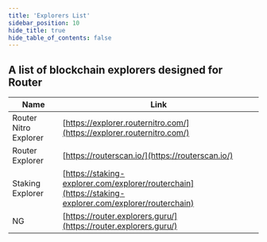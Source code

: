 ```yaml
---
title: 'Explorers List'
sidebar_position: 10
hide_title: true
hide_table_of_contents: false
---
```



<PageTitle iconUrl="img/router-icon.svg" title="Router Explorers List" />

## A list of blockchain explorers designed for Router

| Name             | Link |
| ---------------- | ---- |
| Router Nitro Explorer | [https://explorer.routernitro.com/](https://explorer.routernitro.com/) |
| Router Explorer | [https://routerscan.io/](https://routerscan.io/) |
| Staking Explorer | [https://staking-explorer.com/explorer/routerchain](https://staking-explorer.com/explorer/routerchain) |
| NG | [https://router.explorers.guru/](https://router.explorers.guru/) |
